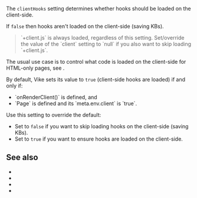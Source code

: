 
The `clientHooks` setting determines whether <Link href="/hooks">hooks</Link> should be loaded on the client-side.

If `false` then hooks aren't loaded on the client-side (saving KBs).

> <Link href="/client">`+client.js`</Link> is always loaded, regardless of this setting. Set/<Link href="/config#inheritance">override</Link> the value of the `client` setting to `null` if you also want to skip loading `+client.js`.

The usual use case is to control what code is loaded on the client-side for HTML-only pages, see <Link href="/render-modes#html-only" doNotInferSectionTitle />.

By default, Vike sets its value to `true` (client-side hooks are loaded) if and only if:
 - <Link href="/onRenderClient">`onRenderClient()`</Link> is defined, and
 - <Link href="/Page">`Page`</Link> is defined and its <Link href="/meta#api">`meta.env.client`</Link> is `true`.

Use this setting to override the default:
 - Set to `false` if you want to skip loading hooks on the client-side (saving KBs).
 - Set to `true` if you want to ensure hooks are loaded on the client-side.



## See also

- <Link href="/render-modes" />
- <Link href="/render-modes#html-only" />
- <Link href="/client" />
- <Link href="/settings" />
